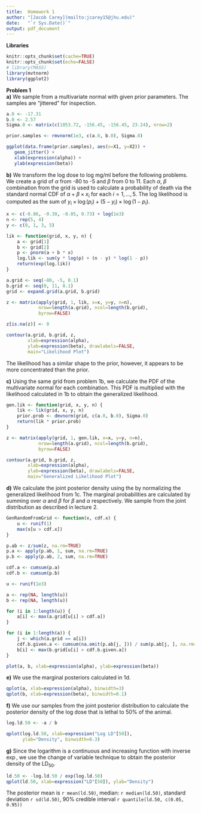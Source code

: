 ```yaml
---
title:  Homework 1
author: "[Jacob Carey](mailto:jcarey15@jhu.edu)"
date:   "`r Sys.Date()`"
output: pdf_document
---
```


**Libraries**
```r
knitr::opts_chunk$set(cache=TRUE)
knitr::opts_chunk$set(echo=FALSE)
# library(MASS)
library(mvtnorm)
library(ggplot2)
```

**Problem 1**  
**a)**
We sample from a multivariate normal with given prior parameters.
The samples are "jittered" for inspection.  
```r
a.0 <- -17.31
b.0 <- 2.57
Sigma.0 <- matrix(c(1053.72, -156.45, -156.45, 23.24), nrow=2)

prior.samples <- rmvnorm(1e3, c(a.0, b.0), Sigma.0)

ggplot(data.frame(prior.samples), aes(x=X1, y=X2)) +
   geom_jitter() +
   xlab(expression(alpha)) +
   ylab(expression(beta))
```

**b)**
We transform the log dose to log mg/ml before the following problems.  
We create a grid of $\alpha$ from -80 to -5 and $\beta$ from 0 to 11.
Each $\alpha$, $\beta$ combination from the grid is used to calculate a
probability of death via the standard normal CDF of 
$\alpha + \beta \times x_i$ for each $i = 1, ..., 5$. The log likelihood
is computed as the sum of $y_i \times \log(p_i) + (5 - y_i) \times \log(1 - p_i)$.  

```r
x <- c(-0.86, -0.30, -0.05, 0.73) + log(1e3)
n <- rep(5, 4)
y <- c(0, 1, 3, 5)

lik <- function(grid, x, y, n) {
    a <- grid[1]
    b <- grid[2]
    p <- pnorm(a + b * x)
    log.lik <- sum(y * log(p) + (n - y) * log(1 - p))
    return(exp(log.lik))
}

a.grid <- seq(-80, -5, 0.1)
b.grid <- seq(0, 11, 0.1)
grid <- expand.grid(a.grid, b.grid)

z <- matrix(apply(grid, 1, lik, x=x, y=y, n=n),
            nrow=length(a.grid), ncol=length(b.grid),
            byrow=FALSE)

z[is.na(z)] <- 0

contour(a.grid, b.grid, z, 
        xlab=expression(alpha), 
        ylab=expression(beta), drawlabels=FALSE,
        main="Likelihood Plot")
```

The likelihood has a similar shape to the prior, however, it
appears to be more concentrated than the prior.

**c)**
Using the same grid from problem 1b, we calculate the PDF of the
multivariate normal for each combination. This PDF is multiplied
with the likelihood calculated in 1b to obtain the generalized
likelihood.  

```r
gen.lik <- function(grid, x, y, n) {
    lik <- lik(grid, x, y, n)
    prior.prob <- dmvnorm(grid, c(a.0, b.0), Sigma.0)
    return(lik * prior.prob)
}

z <- matrix(apply(grid, 1, gen.lik, x=x, y=y, n=n),
            nrow=length(a.grid), ncol=length(b.grid),
            byrow=FALSE)

contour(a.grid, b.grid, z, 
        xlab=expression(alpha), 
        ylab=expression(beta), drawlabels=FALSE,
        main="Generalized Likelihood Plot")
```

**d)**
We calculate the joint posterior density using the
by normalizing the generalized likelihood from 1c.
The marginal probabilities are calculated by 
summing over $\alpha$ and $\beta$ for $\beta$
and $\alpha$ respectively. We sample from the
joint distribution as described in lecture 2.  
```r
GenRandomFromGrid <- function(x, cdf.x) {
    u <- runif(1)
    max(x[u > cdf.x])
}

p.ab <- z/sum(z, na.rm=TRUE)
p.a <- apply(p.ab, 1, sum, na.rm=TRUE)
p.b <- apply(p.ab, 2, sum, na.rm=TRUE)

cdf.a <- cumsum(p.a)
cdf.b <- cumsum(p.b)

u <- runif(1e3)

a <- rep(NA, length(u))
b <- rep(NA, length(u))

for (i in 1:length(u)) {
    a[i] <- max(a.grid[u[i] > cdf.a])
}

for (i in 1:length(a)) {
    j <- which(a.grid == a[i])
    cdf.b.given.a <- cumsum(na.omit(p.ab[j, ])) / sum(p.ab[j, ], na.rm=TRUE)
    b[i] <- max(b.grid[u[i] > cdf.b.given.a])
}

plot(a, b, xlab=expression(alpha), ylab=expression(beta))
```

**e)**
We use the marginal posteriors calculated in 1d.  
```r
qplot(a, xlab=expression(alpha), binwidth=3)
qplot(b, xlab=expression(beta), binwidth=0.1)
```

**f)**
We use our samples from the joint posterior
distribution to calculate the posterior density of the
log dose that is lethal to 50% of the animal.  
```r
log.ld.50 <- -a / b

qplot(log.ld.50, xlab=expression("Log LD"[50]), 
      ylab="Density", binwidth=0.3)
```

**g)**
Since the logarithm is a continuous and increasing function with inverse
$\exp$, we use the change of variable technique to obtain the 
posterior density of the $\text{LD}_{50}$.  
```r
ld.50 <- -log.ld.50 / exp(log.ld.50)
qplot(ld.50, xlab=expression("LD"[50]), ylab="Density")
```

The posterior mean is `r mean(ld.50)`, median: `r median(ld.50)`,
standard deviation `r sd(ld.50)`, 90% credible interval
`r quantile(ld.50, c(0.05, 0.95))`
